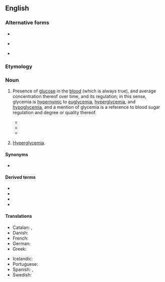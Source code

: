==English==
{{wikipedia}}

===Alternative forms===
* {{l|en|glycaemia}}
* {{l|en|glucæmia}} {{q|obsolete}}
* {{l|en|glucohæmia}} {{q|obsolete}}

===Etymology===
{{confix|en|glyco|alt1=glyc-|emia}}

===Noun===
{{en-noun|~}}

# {{lb|en|medicine|American spelling}} Presence of [[glucose]] in the [[blood]] (which is always true), and {{lb|en|usually, more specifically}} average concentration thereof over time, and its regulation; in this sense, glycemia is [[hypernym]]ic to [[euglycemia]], [[hyperglycemia]], and [[hypoglycemia]], and a mention of glycemia is a reference to blood sugar regulation and degree or quality thereof.
#* {{quote-journal |en |last=Negoro |first=H |last2=Morley |first2=JE |last3=Rosenthal |first3=MJ |year=1988 |title=Utility of serum fructosamine as a measure of glycemia in young and old diabetic and non-diabetic subjects |journal=Am J Med |volume=85 |issue=3 |pages=360-364 |url= |pmid= |pmc= |doi= |passage=Currently used methods to determine '''glycemia''' have certain disadvantages, including cost, heavy labor involvement, and storage problems. Determination of serum fructosamine levels, on the other hand, offers several potential advantages over these current measures. Our goal was to evaluate the utility of serum fructosamine as a measure of '''glycemia'''. […] Fructosamine levels were measured in 145 normal and diabetic subjects aged 20 to 86 years. The measured levels were then related to standard measures of '''glycemia''', including glycosylated hemoglobin, glycosylated albumin, and fasting glucose. The effects of chronic illness and medications known to alter glucose tolerance were also investigated. […] Assay of serum fructosamine appears to be comparable to that of HbA1C for determination of glycemic control.}} 
#* {{quote-journal |en |last=Mokhlesi |first=B |last2=Temple |first2=KA |last3=Tjaden |first3=AH, et al |year=2019 |title=The association of sleep disturbances with glycemia and obesity in youth at risk for or with recently diagnosed type 2 diabetes |journal=Pediatr Diabetes |volume=20 |issue=8 |pages=1056-1063 |url= |pmid=31486162 |pmc= |doi=10.1111/pedi.12917 |passage=We explored whether subjective sleep duration, sleep quality, or risk for obstructive sleep apnea (OSA) are associated with '''glycemia''', body mass index (BMI), or blood pressure (BP) in overweight/obese youth.}}
#* {{quote-journal |en |last=Gvozdanović |first=Z |last2=Farčić |first2=N |last3=Placento |first3=H, et al |year=2019 |title=Diet education as a success factor of glycemia regulation in diabetes patients: a prospective study |journal=Int J Environ Res Public Health |volume=16 |issue=20 |pages= |url= |pmid=31635047 |pmc= |doi=10.3390/ijerph16204003 |passage=Education has a positive effect on adherence to recommended diet and '''glycemia''' regulation in diabetes patients after four-week follow-ups. However, after two years, participants showed a decrease in adherence to recommended diet and increased '''glycemia'''.}}
# {{lb|en|medicine|American spelling}} {{lb|en|occasionally, ambiguously}} [[hyperglycemia|Hyperglycemia]]. 

====Synonyms====
* {{l|en|glycosemia}}

====Derived terms====
* {{l|en|aglycemia}}
* {{l|en|glycemic}}
* {{l|en|hyperglycemia}}
* {{l|en|hypoglycemia}}

====Translations====
{{trans-top|presence of an unusual amount of glucose in the blood}}
* Catalan: {{t|ca|glucèmia|f}}, {{t|ca|glicèmia}}
* Danish: {{t|da|glykæmi}}
* French: {{t+|fr|glycémie|f}}
* German: {{t|de|Glykämie}}
* Greek: {{t+|el|γλυκαιμία|f}}
{{trans-mid}}
* Icelandic: {{t|is|sykurdreyri|m}}
* Portuguese: {{t+|pt|glicemia|f}}
* Spanish: {{t+|es|glucemia|f}}, {{t+|es|glicemia|f}}
* Swedish: {{t|sv|glykemi}}
{{trans-bottom}}